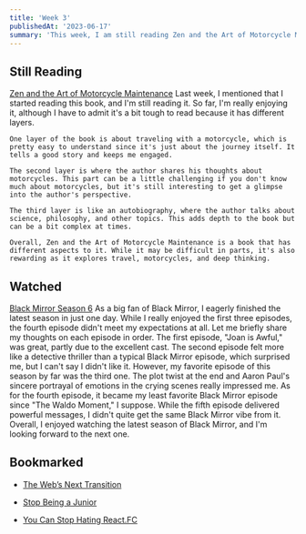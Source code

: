 ```yaml
---
title: 'Week 3'
publishedAt: '2023-06-17'
summary: 'This week, I am still reading Zen and the Art of Motorcycle Maintenance, finished watching Black Mirror Season 6, and bookmarked some interesting articles.'
---
```


## Still Reading

[Zen and the Art of Motorcycle Maintenance](https://www.goodreads.com/book/show/629.Zen_and_the_Art_of_Motorcycle_Maintenance)
Last week, I mentioned that I started reading this book, and I'm still reading it. So far, I'm really enjoying it, although I have to admit it's a bit tough to read because it has different layers.

    One layer of the book is about traveling with a motorcycle, which is pretty easy to understand since it's just about the journey itself. It tells a good story and keeps me engaged.

    The second layer is where the author shares his thoughts about motorcycles. This part can be a little challenging if you don't know much about motorcycles, but it's still interesting to get a glimpse into the author's perspective.

    The third layer is like an autobiography, where the author talks about science, philosophy, and other topics. This adds depth to the book but can be a bit complex at times.

    Overall, Zen and the Art of Motorcycle Maintenance is a book that has different aspects to it. While it may be difficult in parts, it's also rewarding as it explores travel, motorcycles, and deep thinking.

## Watched

[Black Mirror Season 6](https://www.netflix.com/title/70264888)
As a big fan of Black Mirror, I eagerly finished the latest season in just one day. While I really enjoyed the first three episodes, the fourth episode didn't meet my expectations at all. Let me briefly share my thoughts on each episode in order. The first episode, "Joan is Awful," was great, partly due to the excellent cast. The second episode felt more like a detective thriller than a typical Black Mirror episode, which surprised me, but I can't say I didn't like it. However, my favorite episode of this season by far was the third one. The plot twist at the end and Aaron Paul's sincere portrayal of emotions in the crying scenes really impressed me. As for the fourth episode, it became my least favorite Black Mirror episode since "The Waldo Moment," I suppose. While the fifth episode delivered powerful messages, I didn't quite get the same Black Mirror vibe from it. Overall, I enjoyed watching the latest season of Black Mirror, and I'm looking forward to the next one.

## Bookmarked

-   [The Web’s Next Transition](https://www.epicweb.dev/the-webs-next-transition)

-   [Stop Being a Junior](https://kentcdodds.com/blog/stop-being-a-junior)

-   [You Can Stop Hating React.FC](https://www.totaltypescript.com/you-can-stop-hating-react-fc)
